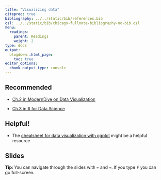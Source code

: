 ```yaml
---
title: "Visualizing data"
citeproc: true
bibliography: ../../static/bib/references.bib
csl: ../../static/bib/chicago-fullnote-bibliography-no-bib.csl
menu: 
  readings:
    parent: Readings
    weight: 2
type: docs
output:
  blogdown::html_page:
    toc: true
editor_options: 
  chunk_output_type: console
---
```



## Recommended

- <i class="fas fa-book"></i> [Ch.2 in ModernDive on Data Visualization](https://moderndive.com)

- <i class="fas fa-book"></i> [Ch.3 in R for Data Science](https://r4ds.had.co.nz/data-visualisation.html)



## Helpful!

- <i class="fa fa-external-link-square-alt" aria-hidden="true"></i> The [cheatsheet for data visualization with ggplot](https://www.rstudio.com/resources/cheatsheets/) might be a helpful resource


## Slides


**Tip**: You can navigate through the slides with <kbd>←</kbd> and <kbd>→</kbd>. If you type <kbd>F</kbd> you can go full-screen. 

<!-- ### Tuesday -->

<!-- [Class slides here](/slides/02-viz.html) -->


<!-- ```{r,echo=FALSE} -->
<!-- xaringanExtra::embed_xaringan( -->
<!--    url = "/slides/02-viz.html", -->
<!--    ratio = "16:9" -->
<!-- ) -->
<!-- ``` -->




<!-- ### Thursday -->

<!-- [Class slides here](/slides/03-viz2.html) -->


<!-- ```{r,echo=FALSE} -->
<!-- xaringanExtra::embed_xaringan( -->
<!--    url = "/slides/03-viz2.html", -->
<!--    ratio = "16:9" -->
<!-- ) -->
<!-- ``` -->

